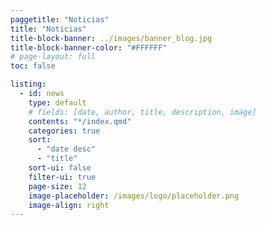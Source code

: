 ```yaml
---
paggetitle: "Noticias"
title: "Noticias"
title-block-banner: ../images/banner_blog.jpg
title-block-banner-color: "#FFFFFF"
# page-layout: full
toc: false

listing: 
  - id: news
    type: default
    # fields: [date, author, title, description, image]
    contents: "*/index.qmd"
    categories: true
    sort:
      - "date desc"
      - "title"
    sort-ui: false
    filter-ui: true
    page-size: 12
    image-placeholder: /images/logo/placeholder.png
    image-align: right
---
```

:::: {.g-col-12}

:::{#news}
:::

::::